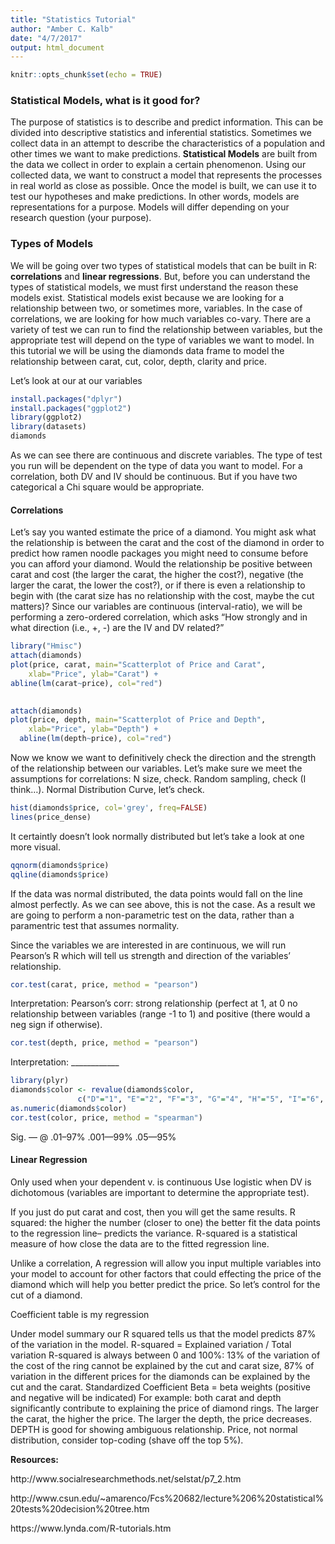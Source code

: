 ```yaml
---
title: "Statistics Tutorial"
author: "Amber C. Kalb"
date: "4/7/2017"
output: html_document
---
```


```r
knitr::opts_chunk$set(echo = TRUE)
```

### Statistical Models, what is it good for?

The purpose of statistics is to describe and predict information. This can be divided into descriptive statistics and inferential statistics. Sometimes we collect data in an attempt to describe the characteristics of a population and other times we want to make predictions. 
__Statistical Models__ are built from the data we collect in order to explain a certain phenomenon. Using our collected data, we want to construct a model that represents the processes in real world as close as possible. Once the model is built, we can use it to test our hypotheses and make predictions. In other words, models are representations for a purpose. Models will differ depending on your research question (your purpose).

### Types of Models
We will be going over two types of statistical models that can be built in R: __correlations__ and __linear regressions__.
But, before you can understand the types of statistical models, we must first understand the reason these models exist. Statistical models exist because we are looking for a relationship between two, or sometimes more, variables.
In the case of correlations, we are looking for how much variables co-vary. There are a variety of test we can run to find the relationship between variables, but the appropriate test will depend on the type of variables we want to model. In this tutorial we will be using the diamonds data frame to model the relationship between carat, cut, color, depth, clarity and price. 

Let's look at our at our variables

```r
install.packages("dplyr")
install.packages("ggplot2")
library(ggplot2)
library(datasets)
diamonds 
```

As we can see there are continuous and discrete variables. The type of test you run will be dependent on the type of data you want to model. For a correlation, both DV and IV should be continuous. But if you have two categorical a Chi square would be appropriate. 

#### Correlations
Let's say you wanted estimate the price of a diamond. You might ask what the relationship is between the carat and the cost of the diamond in order to predict how ramen noodle packages you might need to consume before you can afford your diamond. Would the relationship be positive between carat and cost (the larger the carat, the higher the cost?), negative (the larger the carat, the lower the cost?), or if there is even a relationship to begin with (the carat size has no relationship with the cost, maybe the cut matters)?
Since our variables are continuous (interval-ratio), we will be performing a zero-ordered correlation, which asks "How strongly and in what direction (i.e., +, -) are the IV and DV related?" 

```r
library("Hmisc")
attach(diamonds)
plot(price, carat, main="Scatterplot of Price and Carat", 
  	xlab="Price", ylab="Carat") +
abline(lm(carat~price), col="red")
  
```

```r
attach(diamonds)
plot(price, depth, main="Scatterplot of Price and Depth", 
  	xlab="Price", ylab="Depth") +
  abline(lm(depth~price), col="red")
```

Now we know we want to definitively check the direction and the strength of the relationship between our variables.
Let's make sure we meet the assumptions for correlations:
N size, check.
Random sampling, check (I think...).
Normal Distribution Curve, let's check. 

```r
hist(diamonds$price, col='grey', freq=FALSE)
lines(price_dense)
```

It certaintly doesn't look normally distributed but let's take a look at one more visual.
```r
qqnorm(diamonds$price)
qqline(diamonds$price)

```
If the data was normal distributed, the data points would fall on the line almost perfectly. As we can see above, this is not the case. 
As a result we are going to perform a non-parametric test on the data, rather than a paramentric test that assumes normality. 

Since the variables we are interested in are continuous, we will run Pearson's R which will tell us strength and direction of the variables' relationship. 


```r
cor.test(carat, price, method = "pearson")
```

Interpretation:
Pearson’s corr: strong relationship (perfect at 1, at 0 no relationship between variables (range -1 to 1) and positive (there would a neg sign if otherwise).  

```r
cor.test(depth, price, method = "pearson")
```

Interpretation: 
____________

```r
library(plyr)
diamonds$color <- revalue(diamonds$color,
               c("D"="1", "E"="2", "F"="3", "G"="4", "H"="5", "I"="6", "J"="7"))
as.numeric(diamonds$color)
cor.test(color, price, method = "spearman")
```
Sig. ---  @ .01--97%
	.001---99%
	.05---95% 

#### Linear Regression
Only used when your dependent v. is continuous
Use logistic when DV is dichotomous 
(variables are important to determine the appropriate test). 

If you just do put carat and cost, then you will get the same results.
R squared: the higher the number (closer to one) the better fit the data points to the regression line-- predicts the variance.
R-squared is a statistical measure of how close the data are to the fitted regression line. 

Unlike a correlation, A regression will allow you input multiple variables into your model to account for other factors that could effecting the price of the diamond which will help you better predict the price. So let’s control for the cut of a diamond.

Coefficient table is my regression   

Under model summary our R squared tells us that the model predicts 87% of the variation in the model. 
R-squared = Explained variation / Total variation
R-squared is always between 0 and 100%:
13% of the variation of the cost of the ring cannot be explained by the cut and carat size, 87% of variation in the different prices for the diamonds can be explained by the cut and the carat.
Standardized Coefficient Beta = beta weights (positive and negative will be indicated) For example: both carat and depth significantly contribute to explaining the price of diamond rings. The larger the carat, the higher the price. The larger the depth, the price decreases. 
DEPTH is good for showing ambiguous relationship. 
Price, not normal distribution, consider top-coding (shave off the top 5%). 




__Resources:__ 

http://www.socialresearchmethods.net/selstat/p7_2.htm

http://www.csun.edu/~amarenco/Fcs%20682/lecture%206%20statistical%20tests%20decision%20tree.htm

https://www.lynda.com/R-tutorials.htm









